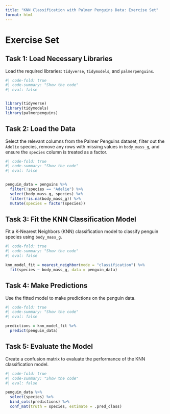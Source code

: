 ```yaml
---
title: "KNN Classification with Palmer Penguins Data: Exercise Set"
format: html
---
```

  
# Exercise Set

## Task 1: Load Necessary Libraries
  
  Load the required libraries: `tidyverse`, `tidymodels`, and `palmerpenguins`.

```r
#| code-fold: true
#| code-summary: "Show the code"
#| eval: false


library(tidyverse)
library(tidymodels)
library(palmerpenguins)
```

## Task 2: Load the Data

Select the relevant columns from the Palmer Penguins dataset, filter out the `Adelie` species, remove any rows with missing values in `body_mass_g`, and ensure the `species` column is treated as a factor.

```r
#| code-fold: true
#| code-summary: "Show the code"
#| eval: false


penguin_data = penguins %>% 
  filter(!species == "Adelie") %>% 
  select(body_mass_g, species) %>% 
  filter(!is.na(body_mass_g)) %>% 
  mutate(species = factor(species))
```

## Task 3: Fit the KNN Classification Model

Fit a K-Nearest Neighbors (KNN) classification model to classify penguin species using `body_mass_g`.

```r
#| code-fold: true
#| code-summary: "Show the code"
#| eval: false

knn_model_fit = nearest_neighbor(mode = "classification") %>% 
  fit(species ~ body_mass_g, data = penguin_data)
```

## Task 4: Make Predictions

Use the fitted model to make predictions on the penguin data.

```r
#| code-fold: true
#| code-summary: "Show the code"
#| eval: false

predictions = knn_model_fit %>% 
  predict(penguin_data)
```

## Task 5: Evaluate the Model

Create a confusion matrix to evaluate the performance of the KNN classification model.

```r
#| code-fold: true
#| code-summary: "Show the code"
#| eval: false

penguin_data %>% 
  select(species) %>% 
  bind_cols(predictions) %>% 
  conf_mat(truth = species, estimate = .pred_class)
```